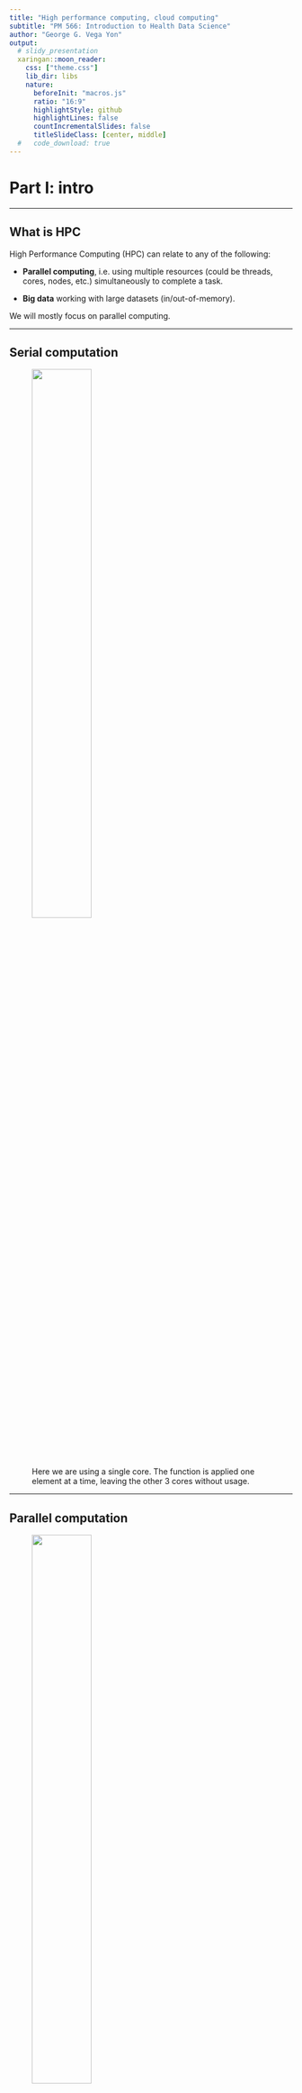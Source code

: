 ```yaml
---
title: "High performance computing, cloud computing"
subtitle: "PM 566: Introduction to Health Data Science"
author: "George G. Vega Yon"
output:
  # slidy_presentation
  xaringan::moon_reader:
    css: ["theme.css"]
    lib_dir: libs
    nature:
      beforeInit: "macros.js"
      ratio: "16:9"
      highlightStyle: github
      highlightLines: false
      countIncrementalSlides: false
      titleSlideClass: [center, middle]
  #   code_download: true
---
```


<!--Yeah... I have really long code chunks, so I just changed the default size :)-->
<style type="text/css">
code.r,code.cpp{
  font-size:medium;
}
</style>

# Part I: intro

---

## What is HPC

High Performance Computing (HPC) can relate to any of the following:

- **Parallel computing**, i.e. using multiple resources (could be threads, cores, nodes, etc.) simultaneously to complete a task.

- **Big data** working with large datasets (in/out-of-memory).

We will mostly focus on parallel computing.

---

## Serial computation

<div align="center">
<figure>
<img src="fig/pll-computing-explained-serial.svg" style="width:50%">
<figcaption>Here we are using a single core. The function is applied one element at a time, leaving the other 3 cores without usage.</figcaption>
</figure>
</div>

---

## Parallel computation

<div align="center">
<figure>
<img src="fig/pll-computing-explained-parallel.svg" style="width:50%">
<figcaption>In this more intelligent way of computation, we are taking full advantage of our computer by using all 4 cores at the same time. This will reduce computation time which, in the case of complicated/long calculations, can be an important speed gain.</figcaption>
</figure>
</div>



---

## Parallel computing: Hardware

When it comes to parallel computing, there are several ways (levels) in which we can speed up our analysis. From the bottom up:

- **[Thread level SIMD instructions](https://en.wikipedia.org/wiki/Vector_processor)**: Most modern processors support some level of what is called vectorization, this is, applying a single (same) instruction to streams of data. For example: adding vector `A` and `B`.

- **[Hyper-Threading Technology](https://en.wikipedia.org/wiki/Hyper-threading)** (HTT): Intel's hyper-threading generates a virtual partition of a single core (processor) which, while not equivalent to having multiple physical threads, does speed things up.

- **[Multi-core processor](https://en.wikipedia.org/wiki/Multi-core_processor)**: Most modern CPUs (Central Processing Unit) have two or more physical cores. A typical laptop computer has about 8 cores.

- **[General-Purpose Computing on Graphics Processing Unit](https://en.wikipedia.org/wiki/General-purpose_computing_on_graphics_processing_units)** (GP-GPU): While modern CPUs have multiple cores, GPUs can hold thousands of cores. Designed for image processing, there's an increasing use of GPUs as an alternative to CPUs for scientific computing.

- **[High-Performance Computing Cluster](https://en.wikipedia.org/wiki/Computer_cluster)** (HPC): A collection of computing nodes that are interconnected using a fast Ethernet network.

- **[Grid Computing](https://en.wikipedia.org/wiki/Grid_computing)**: A collection of loosely interconnected machines that may or may not be in the same physical place, for example: HTCondor clusters. 

---

## Parallel computing: CPU components

<div align="center">
<figure>
<img src="fig/cpu-slurm.png" style="width:40%">
<figcaption>Taxonomy of CPUs (Downloaded from <a href="https://slurm.schedmd.com/mc_support.html">https://slurm.schedmd.com/mc_support.html</a>)</figcaption>
</figure>
</div>

---

<div align="center">
<figure>
<img src="fig/when_to_parallel.png" style="width:80%;">
<figcaption>Ask yourself these questions before jumping into HPC!</figcaption>
</figure>
</div>

---

## Parallel computing in R

While there are several alternatives (just take a look at the
[High-Performance Computing Task View](https://cran.r-project.org/web/views/HighPerformanceComputing.html)),
we'll focus on the following R-packages for **explicit parallelism**

Some examples:

> *   [**parallel**](https://cran.r-project.org/package=parallel): R package that provides '[s]upport for parallel computation,
    including random-number generation'.

> *   [**foreach**](https://cran.r-project.org/package=foreach): R package for 'general iteration over elements' in parallel fashion.

> *   [**future**](https://cran.r-project.org/package=future): '[A] lightweight and
    unified Future API for sequential and parallel processing of R
    expression via futures.' (won't cover here)
    
Implicit parallelism, on the other hand, are out-of-the-box tools that allow the
programmer not to worry about parallelization, e.g. such as
[**gpuR**](https://cran.r-project.org/package=gpuR) for Matrix manipulation using
GPU, [**tensorflow**](https://cran.r-project.org/package=tensorflow)

---

And there's also a more advanced set of options

> *   [**Rcpp**](https://cran.r-project.org/package=Rcpp) + [OpenMP](https://www.openmp.org):
    [Rcpp](https://cran.r-project.org/package=Rcpp) is an R package for integrating
    R with C++, and OpenMP is a library for high-level parallelism for C/C++ and
    Fortran.

> *   A ton of other type of resources, notably the tools for working with 
    batch schedulers such as Slurm, HTCondor, etc.
   
---
    
## The {parallel} package

*  Based on the `snow` and `multicore` R Packages.

*  Explicit parallelism.

*  Simple yet powerful idea: Parallel computing as multiple R sessions.

*  Clusters can be made of both local and remote sessions

*  Multiple types of cluster: `PSOCK`, `Fork`, `MPI`, etc.

<div style="text-align: center;"><img src="fig/parallel-package.svg"/></div>

---

# Parallel workflow

(Usually) We do the following:

1.  Create a `PSOCK/FORK` (or other) cluster using `makePSOCKCluster`/`makeForkCluster`
    (or simply `makeCluster`)
    
2.  Copy/prepare each R session (if you are using a `PSOCK` cluster):

    a.  Copy objects with `clusterExport`

    b.  Set a seed with `clusterSetRNGStream`

3.  Do your call:

    a.  Pass expressions with `clusterEvalQ`
    
    b.  Run a parallelized loop with `parApply`, `parLapply`, etc.

4.  Stop the cluster with `clusterStop`

---

## Ex 1: Hello world!

```r
# 1. CREATING A CLUSTER
library(parallel)
cl <- makeCluster(4)    
x  <- 20

# 2. PREPARING THE CLUSTER
clusterSetRNGStream(cl, 123) # Equivalent to `set.seed(123)` (not necessary for this example)
clusterExport(cl, "x")

# 3. DO YOUR CALL
clusterEvalQ(cl, {
  paste0("Hello from process #", Sys.getpid(), ". I see x and it is equal to ", x)
})

# 4. STOP THE CLUSTER
stopCluster(cl)
```

---

## Ex 1: Hello world! (redux)

Multi-core versions of the `*apply` functions are simpler, but may not work on Windows machines.

```r
# 1. SETUP
library(parallel)
x  <- 20

# 2. DO YOUR CALL
mclapply(1:4, function(i){
    paste0("Hello from process #", Sys.getpid(), ". I see x and it is equal to ", x)
}, mc.cores = 4)
```

---

## Ex 2: Parallel regressions

**Problem**: Run multiple regressions on a very wide dataset. We need to fit the following model:

$$
y = X_i\beta_i + \varepsilon,\quad \varepsilon\sim N(0, \sigma^2_i),\quad\forall i
$$

```r
set.seed(131)
y <- rnorm(500)
X <- matrix(rnorm(500*999), nrow = 500, dimnames = list(1:500, sprintf("x%03d", 1:999)))
```

```r
dim(X)
X[1:6, 1:5]
str(y)
```

---

## Ex 2: Parallel regressions (cont'd 1)

**Serial solution**: Use `apply` (basic loop) to solve it

```r
#
#
#
ans <- apply(
  X = X,
  MARGIN = 2,
  FUN = function(x) coef(lm(y ~ x))
)

ans[,1:5]
```

---

## Ex 2: Parallel regressions (cont'd 2)

**Parallel solution**: Use `parApply`

```r
library(parallel)
cl <- makeCluster(4L)
clusterExport(cl, "y")
ans <- parApply(
  cl = cl,
  X = X,
  MARGIN = 2,
  FUN = function(x) coef(lm(y ~ x))
)
 
ans[,1:5]
```

---

## Ex 2: Parallel regressions (cont'd 3)

Are we going any faster?

```r
microbenchmark::microbenchmark(
  parallel = parApply(
    cl = cl,
    X = X, MARGIN = 2,
    FUN = function(x) coef(lm(y ~ x))
  ),
  serial = apply(
    X = X, MARGIN = 2,
    FUN = function(x) coef(lm(y ~ x))
  ), unit="relative"
)
```

```r
stopCluster(cl)
```

---

# Part II: Extended Example

---

## Extended Example: SARS-CoV2 simulation

An altered version of [Conway's game of life](https://en.wikipedia.org/wiki/Conway's_Game_of_Life)

1. People live on a grid, each individual having 8 neighbors.

2. A healthy individual (A) interacting with a sick neighbor (B) has the following probabilities of contracting the disease:

   a. 100% if neither wears a mask.
   
   b. 50% if only A wears a mask.
   
   c. 20% if only B wears a mask.
   
   d. 5% if both wear masks.
    
4. Infected individuals may die with probability 10%.
  
We want to illustrate the importance of wearing face masks. We are going to simulate a system with 2,500 (50 x 50) individuals, 1,000 times so we can analyze: (a) contagion curve, (b) death curve.

More models like this: The [SIRD model](https://en.wikipedia.org/wiki/Compartmental_models_in_epidemiology#The_SIRD_model) (Susceptible-Infected-Recovered-Deceased)

---

## Conway's Game of Masks

Download the program [here](sars-cov2.R).

```r
source("~/Downloads/sars-cov2.R", echo=FALSE)

# Looking at some constants
probs_sick # Sick individual's probabilities
probs_susc # Probabilities of i getting the disease 
```

---

## First look: What does the simulation look like?

```r
set.seed(7123)
one <- simulate_covid(
    pop_size = 1600,
    nsick = 160,
    nwears_mask = 1:400,
    nsteps = 20,
    store = TRUE
)

one$statistics[c(1:5, 16:20),]
```

---

## First look: What does the simulation look like? (contd')

```r
# Location of who wears the facemask. This step is only for plotting
wears <- which(one$wears, arr.ind = TRUE) - 1
wears <- wears/(one$nr) * (1 + 1/one$nr)

# Initializing the animation
fig   <- magick::image_device(600, 600, res = 96/2, pointsize = 24)
for (i in 1:one$current_step) {
  
  # Plot
  image(
    one$temporal[,,i], col=c("gray", "tomato", "steelblue","black"),
    main = paste("Time", i - 1L, "of", one$nsteps),
    zlim = c(1,4)
    )
  points(wears, col="white", pch=20, cex=1.5)
  legend(
    "topright",
    col = c("gray", "tomato", "steelblue","black", "black"),
    legend = c(names(codes), "wears a mask"),
    pch = c(rep(15, 4), 21)
  )
}

# Finalizing plot and writing the animation
dev.off()
animation <- magick::image_animate(fig, fps = 2)
magick::image_write(animation, "covid1.gif")
```


---

<video controls width="500" height="500">
<source type="video/webm" src="fig/covid1.webm">
</video>

---

```r
set.seed(123355)
stats_nobody_wears_masks <- replicate(50, {
  simulate_covid(
    pop_size    = 900,
    nsick       = 10,
    nwears_mask = 0,
    nsteps      = 15)$statistics[,"deceased"]
  }, simplify = FALSE
  )

set.seed(123355)
stats_half_wears_masks <- replicate(50, {
  simulate_covid(
    pop_size    = 900,
    nsick       = 10,
    nwears_mask = 450,
    nsteps      = 15)$statistics[,"deceased"]
  }, simplify = FALSE
  )

set.seed(123355)
stats_all_wears_masks <- replicate(50, {
  simulate_covid(
    pop_size    = 900,
    nsick       = 10,
    nwears_mask = 900,
    nsteps      = 15)$statistics[,"deceased"]
  }, simplify = FALSE
  )
```

---

```r
stats_nobody_wears_masks <- do.call(rbind, stats_nobody_wears_masks)
stats_half_wears_masks <- do.call(rbind, stats_half_wears_masks)
stats_all_wears_masks <- do.call(rbind, stats_all_wears_masks)

boxplot(stats_nobody_wears_masks, col = "tomato",
        ylab = "Cumulative Deaths", xlab = "Step")
boxplot(stats_half_wears_masks, add = TRUE, col = "gray")
boxplot(stats_all_wears_masks, add = TRUE, col = "steelblue")
legend(
  "topleft",
  fill = c("tomato", "gray", "steelblue"),
  title = "Wears mask:",
  legend = c("Nobody","Half","Everybody"),
)
```

---

## Speed things up: Timing under the serial implementation

We will use the function `system.time` to measure how much time it takes to complete 20 simulations in serial versus parallel fashion using 4 cores.

```r
time_serial <- system.time({
  ans_serial <- replicate(50, {
    simulate_covid(
      pop_size = 900,
      nsick = 10,
      nwears_mask = 900,
      nsteps = 20)$statistics[,"deceased"]
    },
    simplify = FALSE
    )
})
```

---

## Speed things up: Parallel a Forking Cluster

Alternative 1: If you are using Unix-like system (Ubuntu, OSX, etc.), you can take advantage of process forking, and thus, parallel's `mclapply` function:

```r
set.seed(1231)
time_parallel_fork <- system.time({
  ans_parallel <- parallel::mclapply(1:50, function(i) {
    simulate_covid(
      pop_size = 900,
      nsick = 10,
      nwears_mask = 900,
      nsteps = 20)$statistics[,"deceased"]
    }, mc.cores = 2L
  )
})
```

---

## Speed things up: Parallel with a Socket Cluster


Alternative 2: Regardless of the operating system, we can use a Socket cluster, which is simply a group of fresh R sessions that listen to the parent/main/mother session.

```r
# Step 1: Make the cluster
cl <- parallel::makePSOCKcluster(2L)
```

```r
# Step 2: Prepare the cluster
# We could either export all the needed variables
parallel::clusterExport(
  cl,
  c("calc_stats", "codes", "dat", "get_neighbors", "init", "probs_sick",
    "probs_susc", "simulate_covid", "update_status", "update_status_all"
    )
  )
```

Or simply running the simulation script in the other sessions

```r
# Step 2 (alt): Prepare the cluster
parallel::clusterEvalQ(cl, source("sars-cov2.R"))
parallel::clusterSetRNGStream(cl, 123) # Make sure it is reproducible!
```

---

Bonus: Checking what are the processes running on the system

```r
(pids <- c(
  master    = Sys.getpid(),
  offspring = unlist(parallel::clusterEvalQ(cl, Sys.getpid()))
  ))
#      master offspring1 offspring2 
#     14810      15998      16012 
```

If you are using Unix, you can see more details:

![](fig/ps-in-parallel.png)

---

## Speed things up: Parallel with a Socket Cluster (cont'd)

```r
# Step 3: Do your call
time_parallel_sock <- system.time({
  ans_parallel <- parallel::parLapply(cl, 1:50, function(i) {
    simulate_covid(
      pop_size    = 900,
      nsick       = 10,
      nwears_mask = 900,
      nsteps      = 20)$statistics[,"deceased"]
    }
  )
})

# Step 4: Stop
parallel::stopCluster(cl)
```

---

Using two threads/processes, you can obtain the following speedup

```r
time_serial
```

```r
time_parallel_sock
```

```r
time_parallel_fork
```

---

# Part III: Cloud Computing

---

## Cloud Computing (a.k.a. on-demand computing)

HPC clusters, super-computers, etc. need not be bought... you can rent:

- [Amazon Web Services (AWS)](https://aws.amazon.com)

- [Google Cloud Computing](https://cloud.google.com)

- [Microsoft Azure](https://azure.microsoft.com)

These services provide more than just computing (storage, data analysis, etc.). But for computing and storage, there are other free resources, e.g.:

- [The  Extreme Science and Engineering Discovery Environment (XSEDE)](https://www.xsede.org/)

---

## There are many ways to run R in the cloud

At USC:

- Center for Advanced Research Computing (CARC). USC users can request hundreds
  of cores (literally).

Running R in:

- Google Cloud: https://cloud.google.com/solutions/running-r-at-scale
- Amazon Web Services: https://aws.amazon.com/blogs/big-data/running-r-on-aws/
- Microsoft Azure: https://docs.microsoft.com/en-us/azure/architecture/data-guide/technology-choices/r-developers-guide

---

## Submitting jobs

- A key feature of cloud services: interact via command line.

- You will need to be familiar with `Rscript` and `R CMD BATCH`.

- Which is better? It depends on the application.

---

## Submitting jobs (examples)

Imagine we have the following R script (download [here](dummy.R)):

```r
library(data.table)
set.seed(1231)
dat <- data.table(y = rnorm(1e3), x = sample.int(5, 1e3, TRUE))
dat[,mean(y), by = x]
```

**R CMD BATCH**

This will run a non-interactive R session and put all the output
([stdout](https://wikipedia.org/wiki/stdout) and [stderr](https://wikipedia.org/wiki/stderr)) to the file `dummy.Rout`.

```
R CMD BATCH --vanilla dummy.R dummy.Rout &
```

**Rscript**

This will also execute R in the background, with the difference that
the output `dummy.Rout` will not capture `stderr` (messages, warnings and errors from R).

```
Rscript --vanilla dummy.R > dummy.Rout &
```

The `&` at the end makes sure the job is submitted and does not wait for it to end.

---

## Rscript

The R script can be executed as a program directly, if you specify where the `Rscript` program lives.

The following example works on Unix. This is an R script named `since_born.R`
(download [here](since_born.R))

```bash
#!/usr/bin/Rscript
args <- tail(commandArgs(), 0)
message(Sys.Date() - as.Date(args), " days since you were born.")
```

This R script can be executed in various ways...

---

## Rscript as a program

For this we would need to change it to an executable. In unix you can use the
[chmod](https://wikipedia.org/wiki/chmod) command: `chmod +x since_born.R`. This allows us to do the following:

```bash
./since_born.R 1988-03-02
```

---

## Rscript in a bash script (most common)

In the case of running jobs on a cluster or something similar, we usually need to have a bash script. In our case, we have a file named `since_born_bash.sh` that calls `Rscript` (download [here](since_born_bash.sh))

```bash
#!/bin/bash
Rscript since_born.R 1988-03-02
```
Which we would execute like this:

```bash
sh since_born_bash.sh
```


---

# Summary

- Parallel computing can speed things up.

- It's not always needed... make sure that you are taking advantage of vectorization.

- Most loops can be parallelized ("embarrassingly parallel computing").

- In R, explicit parallelism can be achieved using the **parallel** package:

    1. Load the package and create a cluster: **library(parallel)**, **parallel::makeCluster()**
    
    2. Setup the environment: **parallel::clusterExport()**, **parallel::clusterSetRNGStream()**
    
    3. Make the call: **parallel::clusterEvalQ()**, **parallel::parLapply()**
    
    4. Stop the cluster: **parallel::stopCluster()**
    
- Regardless of the Cloud computing service we are using, we will be
using either `R CMD BATCH` or `Rscript` to submit jobs.

---

## Session info

```r
sessionInfo()
```

---

## (Bonus) Rcpp: Hello world!

### The Fibonacci series

<img src="https://upload.wikimedia.org/wikipedia/commons/thumb/2/2e/FibonacciSpiral.svg/354px-FibonacciSpiral.svg.png" width="400px"/>

$$
Fib(n) = \left\{\begin{array}{ll}
n & \mbox{if }n \leq 1 \\ 
Fib(n-1) + Fib(n - 2) & \mbox{otherwise}
\end{array}\right.
$$

---

## Rcpp: Hello world! v1

The following C++ file, called `fib.cpp`

```Rcpp
#include <Rcpp.h>

// [[Rcpp::export]]
int fibCpp(int n) {
  
  if (n < 2) {
    return n;
  }
  
  return fibCpp(n - 1) + fibCpp(n - 2);
  
}
```

Can be compiled within R using `Rcpp::sourceCpp("fib.cpp")`. This exports the function back into R

```r
c(fibCpp(1), fibCpp(2), fibCpp(3), fibCpp(4), fibCpp(5))
```

---

## Rcpp: Hello world! v2 (with function overloading) 

Rcpp data types are mapped directly to R data types, e.g. vectors of integers in R can be used as `IntegerVector` in Rcpp.

```Rcpp
#include <Rcpp.h>

using namespace Rcpp;

// inline kind of implementation
int fibCpp(int n) {return (n < 2)? n : fibCpp(n - 1) + fibCpp(n - 2);}

// [[Rcpp::export]]
IntegerVector fibCpp(IntegerVector n) {

  IntegerVector res(n.size());
  for (int i = 0; i < n.size(); ++i)
    res[i] = fibCpp(n[i]);
    
  return res;
  
}
```

Back in R

```r
fibCpp(1:5)
```

---

## RcppArmadillo and OpenMP

*   Friendlier than [**RcppParallel**](http://rcppcore.github.io/RcppParallel/)...
    at least for 'I-use-Rcpp-but-don't-actually-know-much-about-C++' users (like myself!).

*   Must run only 'Thread-safe' calls, so calling R within parallel blocks can cause problems (almost all the time).
    
*   Use `arma` objects, e.g. `arma::mat`, `arma::vec`, etc. Or, if you are used to them `std::vector` objects as these are thread safe.

*   Pseudo-Random Number Generation is not very straight forward... But C++11 has a [nice set of functions](http://en.cppreference.com/w/cpp/numeric/random) that can be used together with OpenMP

*   Need to think about how processors work, cache memory, etc. Otherwise you could get into trouble... if your code is slower when run in parallel, then you probably are facing [false sharing](https://software.intel.com/en-us/articles/avoiding-and-identifying-false-sharing-among-threads)
    
*   If R crashes... try running R with a debugger (see [Section 4.3 in Writing R extensions](https://cran.r-project.org/doc/manuals/r-release/R-exts.html#Checking-memory-access)):
    
    ```shell
    ~$ R --debugger=valgrind
    ```
---

## RcppArmadillo and OpenMP workflow

1.  Add the following to your C++ source code to use OpenMP, and tell Rcpp that you need to include that in the compiler:
    
    ```cpp
    #include <omp.h>
    // [[Rcpp::plugins(openmp)]]
    ```

2.  Tell the compiler that you'll be running a block in parallel with openmp
    
    ```cpp
    #pragma omp [directives] [options]
    {
      ...your neat parallel code...
    }
    ```
    
    You'll need to specify how OMP should handle the data:
    
    *   `shared`: Default, all threads access the same copy.
    *   `private`: Each thread has its own copy (although not initialized).
    *   `firstprivate` Each thread has its own copy initialized.
    *   `lastprivate` Each thread has its own copy. The last value is the one stored in the main program.
    
    Setting `default(none)` is a good practice.
    
3.  Compile!

---

## Ex 3: RcppArmadillo + OpenMP

Computing the distance matrix (see `?dist`)

```Rcpp
#include <Rcpp.h>
#include <omp.h>
#include <RcppArmadillo.h>
// [[Rcpp::depends(RcppArmadillo)]]
// [[Rcpp::plugins(openmp)]]
using namespace Rcpp;

// [[Rcpp::export]]
arma::mat dist_par(const arma::mat & X, int cores = 1) {
  
  // Some constants and the result
  int N = (int) X.n_rows; int K = (int) X.n_cols;
  arma::mat D(N,N,arma::fill::zeros);
  
  omp_set_num_threads(cores); // Setting the cores
  
#pragma omp parallel for shared(D, N, K, X) default(none)
  for (int i=0; i<N; ++i)
    for (int j=0; j<i; ++j) {
      for (int k=0; k<K; k++) 
        D.at(i,j) += pow(X.at(i,k) - X.at(j,k), 2.0);
      
      // Computing square root
      D.at(i,j) = sqrt(D.at(i,j)); D.at(j,i) = D.at(i,j);
    }
      
  // My nice distance matrix
  return D;
}
```

---

```r
set.seed(1231)
K <- 1000
n <- 500
x <- matrix(rnorm(n*K), ncol=K)
```

```r
# Benchmarking!
microbenchmark::microbenchmark(
  dist(x),                 # stats::dist
  dist_par(x, cores = 1),  # 1 core
  dist_par(x, cores = 2),  # 2 cores
  times = 10, unit="relative"
)
```

---

## Resources

*   [Package parallel](https://stat.ethz.ch/R-manual/R-devel/library/parallel/doc/parallel.pdf) 
*   [Using the iterators package](https://cran.r-project.org/web/packages/iterators/vignettes/iterators.pdf)
*   [Using the foreach package](https://cran.r-project.org/web/packages/foreach/vignettes/foreach.pdf)
*   [32 OpenMP traps for C++ developers](https://software.intel.com/en-us/articles/32-openmp-traps-for-c-developers)
*   [The OpenMP API specification for parallel programming](http://www.openmp.org/)
*   ['openmp' tag in Rcpp gallery](gallery.rcpp.org/tags/openmp/)
*   [OpenMP tutorials and articles](http://www.openmp.org/resources/tutorials-articles/)

For more, checkout the [CRAN Task View on HPC](https://cran.r-project.org/web/views/HighPerformanceComputing.html){target="_blank"}

---

## Simulating $\pi$


*   We know that $\pi = \frac{A}{r^2}$. We approximate it by randomly adding points $x$ to a square of size 2 centered at the origin.

*   So, we approximate $\pi$ as $\Pr\{\|x\| \leq 1\}\times 2^2$

```r
set.seed(1231)
p <- matrix(runif(5e3*2, -1, 1), ncol=2)
pcol <- ifelse(sqrt(rowSums(p^2)) <= 1, adjustcolor("blue", .7), adjustcolor("gray", .7))
plot(p, col=pcol, pch=18)
```

---

The R code to do this

```r
pisim <- function(i, nsim) {  # Notice we don't use the -i-
  # Random points
  ans  <- matrix(runif(nsim*2), ncol=2)
  
  # Distance to the origin
  ans  <- sqrt(rowSums(ans^2))
  
  # Estimated pi
  (sum(ans <= 1)*4)/nsim
}
```

---

```r
library(parallel)
# Setup
cl <- makeCluster(4L)
clusterSetRNGStream(cl, 123)

# Number of simulations we want each time to run
nsim <- 1e5

# We need to make -nsim- and -pisim- available to the
# cluster
clusterExport(cl, c("nsim", "pisim"))

# Benchmarking: parSapply and sapply will run this simulation
# a hundred times each, so at the end we have 1e5*100 points
# to approximate pi
microbenchmark::microbenchmark(
  parallel = parSapply(cl, 1:100, pisim, nsim=nsim),
  serial   = sapply(1:100, pisim, nsim=nsim), times = 1, unit="relative"
)

```

---

## (Bonus) Overview of HPC

Using [Flynn's classical taxonomy](https://en.wikipedia.org/wiki/Flynn%27s_taxonomy), we can classify parallel computing according to the following two dimensions:

a. Type of instruction: Single vs Multiple

b. Data stream: Single vs Multiple

<figure>
<img src="https://upload.wikimedia.org/wikipedia/commons/thumb/a/ae/SISD.svg/480px-SISD.svg.png" style="width:23%;">
<img src="https://upload.wikimedia.org/wikipedia/commons/thumb/9/97/MISD.svg/480px-MISD.svg.png" style="width:23%;">
<img src="https://upload.wikimedia.org/wikipedia/commons/thumb/2/21/SIMD.svg/480px-SIMD.svg.png" style="width:23%;">
<img src="https://upload.wikimedia.org/wikipedia/commons/thumb/c/c6/MIMD.svg/480px-MIMD.svg.png" style="width:23%;">
<figcaption><a href="https://en.wikipedia.org/wiki/Michael_J._Flynn" target="_blank">Michael Flynn</a>'s Taxonomy (<a href="https://en.wikipedia.org/wiki/Flynn%27s_taxonomy" target="_blank">wiki</a>)</figcaption>
</figure>

---

## (Bonus) Parallel computing: Software

Implicit parallelization:

- [tensorflow](https://en.wikipedia.org/wiki/TensorFlow): Machine learning framework
- [pqR](http://www.pqr-project.org/): Branched version of R.
- [Microsoft R](https://mran.microsoft.com/open): Microsoft's R private version (based on Revolution Analytics' R version).
- [data.table](https://cran.r-project.org/package=data.table) (R package): Data wrangling using multiple cores.
- [caret](https://cran.r-project.org/package=caret) (R package): A meta package, has various implementations using parallel computing.

Explicit parallelization ([DIY](https://en.wikipedia.org/wiki/Do_it_yourself)):

- [CUDA](https://en.wikipedia.org/wiki/CUDA) (C/C++ library): Programming with GP-GPUs.
- [Open MP](https://openmp.org) (C/C++ library): Multi-core programming (CPUs).
- [Open MPI](https://open-mpi.org) (C/C++ library): Large scale programming with multi-node systems.
- [Threading Building Blocks](https://en.wikipedia.org/wiki/Threading_Building_Blocks) (C/C++ library): Intel's parallel computing library.
- [Kokkos](https://kokkos.org/about/) (C++ library): A hardware-agnostic programming framework for HPC applications.
- [parallel](https://CRAN.R-project.org/view=HighPerformanceComputing) (R package): R's built-in parallel computing package
- [future](https://cran.r-project.org/package=future) (R package): Framework for parallelzing R.
- [RcppParallel](https://cran.r-project.org/package=RcppParallel) (R C++ API wrapper): Header and templates for building [Rcpp](https://cran.r-project.org/package=Rcpp)+multi-threaded programs.
- [julia](https://julialang.org) (programming language): High-performing, has a framework for parallel computing as well.
